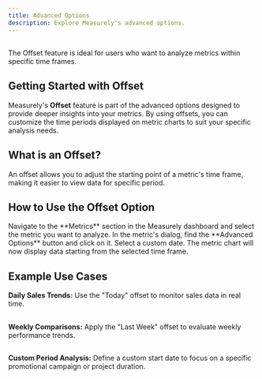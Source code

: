 ```yaml
---
title: Advanced Options
description: Explore Measurely's advanced options.
---
```


##

<Note title='Tip' type='note'>
  The Offset feature is ideal for users who want to analyze metrics within
  specific time frames.
</Note>

## Getting Started with Offset

Measurely's **Offset** feature is part of the advanced options designed to provide deeper insights into your metrics. By using offsets, you can customize the time periods displayed on metric charts to suit your specific analysis needs.

## What is an Offset?

An offset allows you to adjust the starting point of a metric's time frame, making it easier to view data for specific period.

## How to Use the Offset Option

<Stepper>
  <StepperItem title='Step 1: Access Metric Settings'>
    Navigate to the **Metrics** section in the Measurely dashboard and select
    the metric you want to analyze.
  </StepperItem>
  <StepperItem title='Step 2: Open Advanced Options'>
    In the metric's dialog, find the **Advanced Options** button and click on
    it.
  </StepperItem>
  <StepperItem title='Step 3: Choose a Time Frame'>
    Select a custom date.
  </StepperItem>
  <StepperItem title='Step 4: View'>
    The metric chart will now display data starting from the selected time
    frame.
  </StepperItem>
</Stepper>

## Example Use Cases

**Daily Sales Trends:** Use the "Today" offset to monitor sales data in real time.

##

**Weekly Comparisons:** Apply the "Last Week" offset to evaluate weekly performance trends.

##

**Custom Period Analysis:** Define a custom start date to focus on a specific promotional campaign or project duration.
